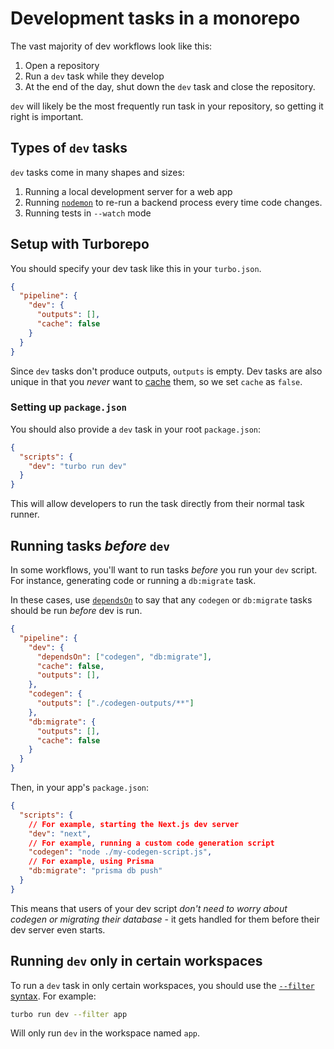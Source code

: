 # Development tasks in a monorepo

The vast majority of dev workflows look like this:

1. Open a repository
2. Run a `dev` task while they develop
3. At the end of the day, shut down the `dev` task and close the repository.

`dev` will likely be the most frequently run task in your repository, so getting it right is important.

## Types of `dev` tasks

`dev` tasks come in many shapes and sizes:

1. Running a local development server for a web app
1. Running [`nodemon`](https://www.npmjs.com/package/nodemon) to re-run a backend process every time code changes.
1. Running tests in `--watch` mode

## Setup with Turborepo

You should specify your dev task like this in your `turbo.json`.

```json filename="turbo.json"
{
  "pipeline": {
    "dev": {
      "outputs": [],
      "cache": false
    }
  }
}
```

Since `dev` tasks don't produce outputs, `outputs` is empty. Dev tasks are also unique in that you _never_ want to [cache](/docs/core-concepts/caching) them, so we set `cache` as `false`.

### Setting up `package.json`

You should also provide a `dev` task in your root `package.json`:

```json filename="package.json"
{
  "scripts": {
    "dev": "turbo run dev"
  }
}
```

This will allow developers to run the task directly from their normal task runner.

## Running tasks _before_ `dev`

In some workflows, you'll want to run tasks _before_ you run your `dev` script. For instance, generating code or running a `db:migrate` task.

In these cases, use [`dependsOn`](/docs/core-concepts/running-tasks#in-the-same-workspace) to say that any `codegen` or `db:migrate` tasks should be run _before_ dev is run.

```json filename="turbo.json"
{
  "pipeline": {
    "dev": {
      "dependsOn": ["codegen", "db:migrate"],
      "cache": false,
      "outputs": [],
    },
    "codegen": {
      "outputs": ["./codegen-outputs/**"]
    },
    "db:migrate": {
      "outputs": [],
      "cache": false
    }
  }
}
```

Then, in your app's `package.json`:

```json filename="apps/web/package.json"
{
  "scripts": {
    // For example, starting the Next.js dev server
    "dev": "next",
    // For example, running a custom code generation script
    "codegen": "node ./my-codegen-script.js",
    // For example, using Prisma
    "db:migrate": "prisma db push"
  }
}
```

This means that users of your dev script _don't need to worry about codegen or migrating their database_ - it gets handled for them before their dev server even starts.

## Running `dev` only in certain workspaces

To run a `dev` task in only certain workspaces, you should use the [`--filter` syntax](/docs/core-concepts/filtering). For example:

```bash
turbo run dev --filter app
```

Will only run `dev` in the workspace named `app`.
